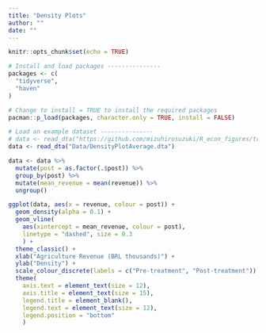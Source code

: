 ```yaml
---
title: "Density Plots"
author: ""
date: ""
---
```



```r
knitr::opts_chunk$set(echo = TRUE)
```

```r

# Install and load packages ---------------
packages <- c(
  "tidyverse",
  "haven"
)

# Change to install = TRUE to install the required packages
pacman::p_load(packages, character.only = TRUE, install = FALSE)

# Load an example dataset ---------------
# data <- read_dta("https://github.com/mizuhirosuzuki/R_econ_figures/tree/master/Library/Data/DensityPlotAverage.dta")
data <- read_dta("Data/DensityPlotAverage.dta")

data <- data %>%
  mutate(post = as.factor(.$post)) %>%
  group_by(post) %>%
  mutate(mean_revenue = mean(revenue)) %>%
  ungroup()

ggplot(data, aes(x = revenue, colour = post)) +
  geom_density(alpha = 0.1) +
  geom_vline(
    aes(xintercept = mean_revenue, colour = post), 
    linetype = "dashed", size = 0.3
    ) +
  theme_classic() +
  xlab("Agriculture Revenue (BRL thousands)") +
  ylab("Density") +
  scale_colour_discrete(labels = c("Pre-treatment", "Post-treatment")) +
  theme(
    axis.text = element_text(size = 12),
    axis.title = element_text(size = 15),
    legend.title = element_blank(),
    legend.text = element_text(size = 12),
    legend.position = "bottom"
    )


```

